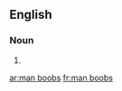 ==English==

===Noun===
{{head|en|plural}}

# {{plural of|man boob|lang=en|nocat=1}}

[[ar:man boobs]]
[[fr:man boobs]]